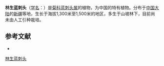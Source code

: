{{Speciesbox
| name = 林生蓝刺头
| status = 
| status_system = 
| image =
| genus = Echinops
| species = sylvicola
| authority = Shih.
}}

'''林生蓝刺头'''（[[学名|学名]]：{{lang|la|''Echinops sylvicola''}}）是[[菊科|菊科]][[蓝刺头属|蓝刺头属]]的植物，为中国的特有植物。分布于[[中国大陆|中国大陆]]的[[新疆|新疆]]等地，生长于海拔1,300米至1,500米的地区，多生于山坡林下，目前尚未由人工引种栽培。

== 参考文献 ==
<div class="references-small">
* {{cite web| url =http://www.bioinfo.cn/db05/KmzwSpecies.php?action=view&id=4748| title =林生蓝刺头| work =《中国高等植物数据库全库》| publisher =中国科学院微生物研究所| author =昆明植物研究所| accessdate =2009-02-25| deadurl =yes| archiveurl =https://web.archive.org/web/20160305025424/http://www.bioinfo.cn/db05/KmzwSpecies.php?action=view&id=4748| archivedate =2016-03-05}}
</div>
{{Taxonbar|from=Q11106687}}

[[Category:蓝刺头属|林生蓝刺头]]


{{植物小作品}}
